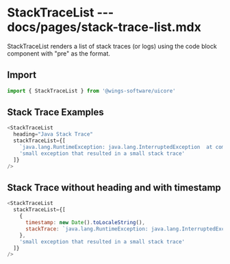 # StackTraceList --- docs/pages/stack-trace-list.mdx

StackTraceList renders a list of stack traces (or logs) using the code block component with "pre" as the format.

## Import

```js
import { StackTraceList } from '@wings-software/uicore'
```

## Stack Trace Examples

```js live=true
<StackTraceList
  heading="Java Stack Trace"
  stackTraceList={[
    `java.lang.RuntimeException: java.lang.InterruptedException  at com.thread.MultiThreadProcessor.process(MultiThreadProcessor.java:16)  at inside.RequestException.doGet(RequestException.java:113)  at javax.servlet.http.HttpServlet.service(HttpServlet.java:635)  at javax.servlet.http.HttpServlet.service(HttpServlet.java:742)  at org.apache.catalina.core.ApplicationFilterChain.internalDoFilter(ApplicationFilterChain.java:231)  at org.apache.catalina.core.ApplicationFilterChain.doFilter(ApplicationFilterChain.java:166)  at org.apache.tomcat.websocket.server.WsFilter.doFilter(WsFilter.java:52)  at org.apache.catalina.core.ApplicationFilterChain.internalDoFilter(ApplicationFilterChain.java:193)  at org.apache.catalina.core.ApplicationFilterChain.doFilter(ApplicationFilterChain.java:166)  at org.apache.catalina.core.StandardWrapperValve.invoke(StandardWrapperValve.java:199)  at org.apache.catalina.core.StandardContextValve.invoke(StandardContextValve.java:96)  at org.apache.catalina.authenticator.AuthenticatorBase.invoke(AuthenticatorBase.java:493)  at org.apache.catalina.core.StandardHostValve.invoke(StandardHostValve.java:137)  at org.apache.catalina.valves.ErrorReportValve.invoke(ErrorReportValve.java:81)  at org.apache.catalina.valves.AbstractAccessLogValve.invoke(AbstractAccessLogValve.java:660)  at org.apache.catalina.core.StandardEngineValve.invoke(StandardEngineValve.java:87)  at org.apache.catalina.connector.CoyoteAdapter.service(CoyoteAdapter.java:343)  at org.apache.coyote.http11.Http11Processor.service(Http11Processor.java:798)  at org.apache.coyote.AbstractProcessorLight.process(AbstractProcessorLight.java:66)  at org.apache.coyote.AbstractProtocol$ConnectionHandler.process(AbstractProtocol.java:808)  at org.apache.tomcat.util.net.NioEndpoint$SocketProcessor.doRun(NioEndpoint.java:1498)  at org.apache.tomcat.util.net.SocketProcessorBase.run(SocketProcessorBase.java:49)  at java.util.concurrent.ThreadPoolExecutor.runWorker(ThreadPoolExecutor.java:1149)  at java.util.concurrent.ThreadPoolExecutor$Worker.run(ThreadPoolExecutor.java:624)  at org.apache.tomcat.util.threads.TaskThread$WrappingRunnable.run(TaskThread.java:61)  at java.lang.Thread.run(Thread.java:748) Caused by: java.lang.InterruptedException: please let me do my stuff`,
    'small exception that resulted in a small stack trace'
  ]}
/>
```

## Stack Trace without heading and with timestamp

```js live=true
<StackTraceList
  stackTraceList={[
    {
      timestamp: new Date().toLocaleString(),
      stackTrace: `java.lang.RuntimeException: java.lang.InterruptedException  at com.thread.MultiThreadProcessor.process(MultiThreadProcessor.java:16)  at inside.RequestException.doGet(RequestException.java:113)  at javax.servlet.http.HttpServlet.service(HttpServlet.java:635)  at javax.servlet.http.HttpServlet.service(HttpServlet.java:742)  at org.apache.catalina.core.ApplicationFilterChain.internalDoFilter(ApplicationFilterChain.java:231)  at org.apache.catalina.core.ApplicationFilterChain.doFilter(ApplicationFilterChain.java:166)  at org.apache.tomcat.websocket.server.WsFilter.doFilter(WsFilter.java:52)  at org.apache.catalina.core.ApplicationFilterChain.internalDoFilter(ApplicationFilterChain.java:193)  at org.apache.catalina.core.ApplicationFilterChain.doFilter(ApplicationFilterChain.java:166)  at org.apache.catalina.core.StandardWrapperValve.invoke(StandardWrapperValve.java:199)  at org.apache.catalina.core.StandardContextValve.invoke(StandardContextValve.java:96)  at org.apache.catalina.authenticator.AuthenticatorBase.invoke(AuthenticatorBase.java:493)  at org.apache.catalina.core.StandardHostValve.invoke(StandardHostValve.java:137)  at org.apache.catalina.valves.ErrorReportValve.invoke(ErrorReportValve.java:81)  at org.apache.catalina.valves.AbstractAccessLogValve.invoke(AbstractAccessLogValve.java:660)  at org.apache.catalina.core.StandardEngineValve.invoke(StandardEngineValve.java:87)  at org.apache.catalina.connector.CoyoteAdapter.service(CoyoteAdapter.java:343)  at org.apache.coyote.http11.Http11Processor.service(Http11Processor.java:798)  at org.apache.coyote.AbstractProcessorLight.process(AbstractProcessorLight.java:66)  at org.apache.coyote.AbstractProtocol$ConnectionHandler.process(AbstractProtocol.java:808)  at org.apache.tomcat.util.net.NioEndpoint$SocketProcessor.doRun(NioEndpoint.java:1498)  at org.apache.tomcat.util.net.SocketProcessorBase.run(SocketProcessorBase.java:49)  at java.util.concurrent.ThreadPoolExecutor.runWorker(ThreadPoolExecutor.java:1149)  at java.util.concurrent.ThreadPoolExecutor$Worker.run(ThreadPoolExecutor.java:624)  at org.apache.tomcat.util.threads.TaskThread$WrappingRunnable.run(TaskThread.java:61)  at java.lang.Thread.run(Thread.java:748) Caused by: java.lang.InterruptedException: please let me do my stuff`
    },
    'small exception that resulted in a small stack trace'
  ]}
/>
```
